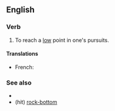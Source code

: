 ==English==

===Verb===
{{head|en|verb}}

# {{lb|en|idiomatic}} To reach a [[low]] point in one's pursuits.

====Translations====
{{trans-top|to be at a low point}}
* French: {{t+|fr|toucher le fond}}
{{trans-mid}}
{{trans-bottom}}

===See also===
* {{l|en|hit the rock}}
* (hit) [[rock-bottom]]